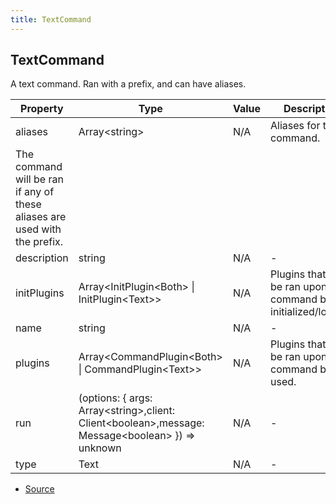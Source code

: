 ```yaml
---
title: TextCommand
---
```


## TextCommand

A text command. Ran with a prefix, and can have aliases.

| Property                                                                  | Type                                                                                                | Value | Description                                                         |
| ------------------------------------------------------------------------- | --------------------------------------------------------------------------------------------------- | ----- | ------------------------------------------------------------------- |
| aliases                                                                   | Array\<string>                                                                                      | N/A   | Aliases for the command.                                            |
| The command will be ran if any of these aliases are used with the prefix. |
| description                                                               | string                                                                                              | N/A   | -                                                                   |
| initPlugins                                                               | Array\<InitPlugin\<Both> \| InitPlugin\<Text>>                                                      | N/A   | Plugins that will be ran upon the command being initialized/loaded. |
| name                                                                      | string                                                                                              | N/A   | -                                                                   |
| plugins                                                                   | Array\<CommandPlugin\<Both> \| CommandPlugin\<Text>>                                                | N/A   | Plugins that will be ran upon the command being used.               |
| run                                                                       | (options: \{ args: Array\<string>,client: Client\<boolean>,message: Message\<boolean> }) => unknown | N/A   | -                                                                   |
| type                                                                      | Text                                                                                                | N/A   | -                                                                   |

- [Source](https://github.com/DuroCodes/spark/blob/43c6c21/packages/handler/src/types/command.ts#L44)
